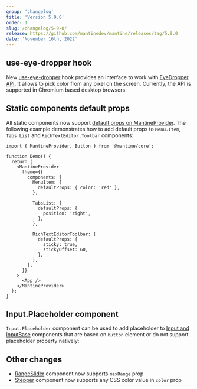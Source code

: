 ```yaml
---
group: 'changelog'
title: 'Version 5.9.0'
order: 1
slug: /changelog/5-9-0/
release: https://github.com/mantinedev/mantine/releases/tag/5.9.0
date: 'November 16th, 2022'
---
```



## use-eye-dropper hook

New [use-eye-dropper](https://mantine.dev/hooks/use-eye-dropper/) hook provides an interface to work with [EyeDropper API](https://developer.mozilla.org/en-US/docs/Web/API/EyeDropper_API).
It allows to pick color from any pixel on the screen. Currently, the API is supported in Chromium based desktop browsers.

<Demo data={HooksDemos.useEyeDropperUsage} />

## Static components default props

All static components now support [default props on MantineProvider](/theming/default-props/).
The following example demonstrates how to add default props to `Menu.Item`, `Tabs.List` and
`RichTextEditor.Toolbar` components:

```tsx
import { MantineProvider, Button } from '@mantine/core';

function Demo() {
  return (
    <MantineProvider
      theme={{
        components: {
          MenuItem: {
            defaultProps: { color: 'red' },
          },

          TabsList: {
            defaultProps: {
              position: 'right',
            },
          },

          RichTextEditorToolbar: {
            defaultProps: {
              sticky: true,
              stickyOffset: 60,
            },
          },
        },
      }}
    >
      <App />
    </MantineProvider>
  );
}
```

## Input.Placeholder component

`Input.Placeholder` component can be used to add placeholder to [Input and InputBase](https://mantine.dev/core/input/) components that are based on `button` element
or do not support placeholder property natively:

<Demo data={InputDemos.placeholder} />

## Other changes

- [RangeSlider](https://mantine.dev/core/slider/) component now supports `maxRange` prop
- [Stepper](https://mantine.dev/core/stepper/) component now supports any CSS color value in `color` prop
